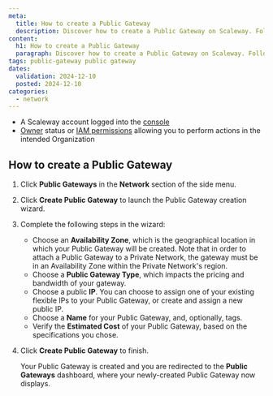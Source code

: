 ```yaml
---
meta:
  title: How to create a Public Gateway
  description: Discover how to create a Public Gateway on Scaleway. Follow this comprehensive guide to enable internet access and manage network traffic effectively.
content:
  h1: How to create a Public Gateway
  paragraph: Discover how to create a Public Gateway on Scaleway. Follow this comprehensive guide to enable internet access and manage network traffic effectively.
tags: public-gateway public gateway
dates:
  validation: 2024-12-10
  posted: 2024-12-10
categories:
  - network
---
```


<Macro id="network-public-gateways" />

<Macro id="requirements" />

- A Scaleway account logged into the [console](https://console.scaleway.com)
- [Owner](/iam/concepts/#owner) status or [IAM permissions](/iam/concepts/#permission) allowing you to perform actions in the intended Organization

## How to create a Public Gateway

1. Click **Public Gateways** in the **Network** section of the side menu.
2. Click **Create Public Gateway** to launch the Public Gateway creation wizard.
3. Complete the following steps in the wizard:
    - Choose an **Availability Zone**, which is the geographical location in which your Public Gateway will be created. Note that in order to attach a Public Gateway to a Private Network, the gateway must be in an Availability Zone within the Private Network's region.
    - Choose a **Public Gateway Type**, which impacts the pricing and bandwidth of your gateway.
    - Choose a public **IP**. You can choose to assign one of your existing flexible IPs to your Public Gateway, or create and assign a new public IP. 
    - Choose a **Name** for your Public Gateway, and, optionally, tags.
        <Macro id="network-resource-naming"/>
    - Verify the **Estimated Cost** of your Public Gateway, based on the specifications you chose.
4. Click **Create Public Gateway** to finish.

    Your Public Gateway is created and you are redirected to the **Public Gateways** dashboard, where your newly-created Public Gateway now displays.


